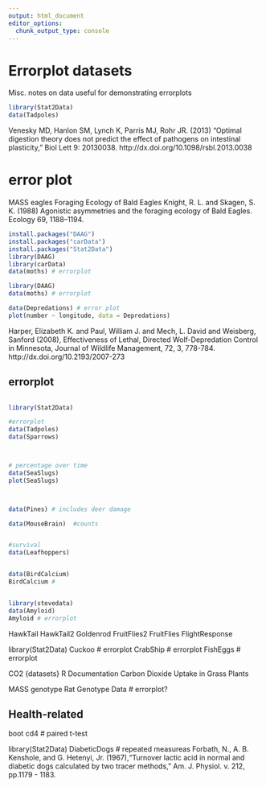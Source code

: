 ```yaml
---
output: html_document
editor_options: 
  chunk_output_type: console
---
```

# Errorplot datasets

Misc. notes on data useful for demonstrating errorplots


```r
library(Stat2Data)
data(Tadpoles)
```

Venesky MD, Hanlon SM, Lynch K, Parris MJ, Rohr JR. (2013) "Optimal digestion theory does not predict the effect of pathogens on intestinal plasticity," Biol Lett 9: 20130038. http://dx.doi.org/10.1098/rsbl.2013.0038

# error plot
MASS	eagles	Foraging Ecology of Bald Eagles
Knight, R. L. and Skagen, S. K. (1988) Agonistic asymmetries and the foraging ecology of Bald Eagles. Ecology 69, 1188–1194.



```r
install.packages("DAAG")
install.packages("carData")
install.packages("Stat2Data")
library(DAAG)
library(carData)
data(moths) # errorplot
```

```r
library(DAAG)
data(moths) # errorplot
```



```r

data(Depredations) # error plot
plot(number ~ longitude, data = Depredations)

```
Harper, Elizabeth K. and Paul, William J. and Mech, L. David and Weisberg, Sanford (2008), Effectiveness of Lethal, Directed Wolf-Depredation Control in Minnesota, Journal of Wildlife Management, 72, 3, 778-784. http://dx.doi.org/10.2193/2007-273



## errorplot

```r


```


```r
library(Stat2Data)

#errorplot
data(Tadpoles)
data(Sparrows)



# percentage over time
data(SeaSlugs)
plot(SeaSlugs)



data(Pines) # includes deer damage

data(MouseBrain)  #counts


#survival
data(Leafhoppers)


data(BirdCalcium)
BirdCalcium # 


library(stevedata)
data(Amyloid)
Amyloid # errorplot
```

HawkTail
HawkTail2
Goldenrod
FruitFlies2
FruitFlies
FlightResponse

library(Stat2Data)
Cuckoo # errorplot
CrabShip # errorplot
FishEggs # errorplot


CO2 {datasets}	R Documentation
Carbon Dioxide Uptake in Grass Plants

MASS	genotype	Rat Genotype Data # errorplot?


## Health-related

boot
cd4 # paired t-test



library(Stat2Data)
DiabeticDogs # repeated measureas
Forbath, N., A. B. Kenshole, and G. Hetenyi, Jr. (1967),"Turnover lactic acid in normal and diabetic dogs calculated by two tracer methods," Am. J. Physiol. v. 212, pp.1179 - 1183.

```r

```

